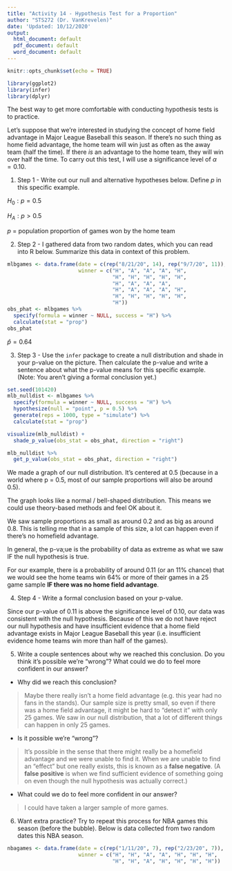 ```yaml
---
title: "Activity 14 - Hypothesis Test for a Proportion"
author: "STS272 (Dr. VanKrevelen)"
date: 'Updated: 10/12/2020'
output:
  html_document: default
  pdf_document: default
  word_document: default
---
```


```r
knitr::opts_chunk$set(echo = TRUE)
```

```r
library(ggplot2)
library(infer)
library(dplyr)
```

The best way to get more comfortable with conducting hypothesis tests is to practice. 

Let's suppose that we're interested in studying the concept of home field advantage in Major League Baseball this season. If there's no such thing as home field advantage, the home team will win just as often as the away team (half the time). If there *is* an advantage to the home team, they will win over half the time. To carry out this test, I will use a significance level of $\alpha = 0.10$.

1. Step 1 - Write out our null and alternative hypotheses below. Define $p$ in this specific example.

$H_0: p = 0.5$

$H_A: p > 0.5$

$p$ = population proportion of games won by the home team

2. Step 2 - I gathered data from two random dates, which you can read into R below. Summarize this data in context of this problem.

```r
mlbgames <- data.frame(date = c(rep("8/21/20", 14), rep("9/7/20", 11)),
                       winner = c("H", "A", "A", "A", "H",
                                  "H", "H", "H", "H", "H",
                                  "H", "A", "A", "A",
                                  "H", "A", "A", "A", "H",
                                  "H", "H", "H", "H", "H",
                                  "H"))
obs_phat <- mlbgames %>%
  specify(formula = winner ~ NULL, success = "H") %>%
  calculate(stat = "prop")
obs_phat
```

$\hat{p} = 0.64$

3. Step 3 - Use the `infer` package to create a null distribution and shade in your p-value on the picture. Then calculate the p-value and write a sentence about what the p-value means for this specific example. (Note: You aren't giving a formal conclusion yet.)

```r
set.seed(101420)
mlb_nulldist <- mlbgames %>%
  specify(formula = winner ~ NULL, success = "H") %>%
  hypothesize(null = "point", p = 0.5) %>%
  generate(reps = 1000, type = "simulate") %>%
  calculate(stat = "prop")

visualize(mlb_nulldist) +
  shade_p_value(obs_stat = obs_phat, direction = "right")

mlb_nulldist %>%
  get_p_value(obs_stat = obs_phat, direction = "right")
```

We made a graph of our null distribution. It's centered at 0.5 (because in a world where p = 0.5, most of our sample proportions will also be around 0.5).

The graph looks like a normal / bell-shaped distribution. This means we could use theory-based methods and feel OK about it.

We saw sample proportions as small as around 0.2 and as big as around 0.8. This is telling me that in a sample of this size, a lot can happen even if there's no homefield advantage.


In general, the p-va;ue is the probability of data as extreme as what we saw IF the null hypothesis is true.

For our example, there is a probability of around 0.11 (or an 11% chance) that we would see the home teams win 64% or more of their games in a 25 game sample **IF there was no home field advantage**.


4. Step 4 - Write a formal conclusion based on your p-value.

Since our p-value of 0.11 is above the significance level of 0.10, our data was consistent with the null hypothesis. Because of this we do not have reject our null hypothesis and have insufficient evidence that a home field advantage exists in Major League Baseball this year (i.e. insufficient evidence home teams win more than half of the games).




5. Write a couple sentences about why we reached this conclusion. Do you think it's possible we're "wrong"? What could we do to feel more confident in our answer?

- Why did we reach this conclusion?

> Maybe there really isn't a home field advantage (e.g. this year had no fans in the stands). Our sample size is pretty small, so even if there was a home field advantage, it might be hard to "detect it" with only 25 games. We saw in our null distribution, that a lot of different things can happen in only 25 games.


- Is it possible we're "wrong"?

> It's possible in the sense that there might really be a homefield advantage and we were unable to find it. When we are unable to find an "effect" but one really exists, this is known as a **false negative**. (A **false positive** is when we find sufficient evidence of something going on even though the null hypothesis was actually correct.)


- What could we do to feel more confident in our answer?

> I could have taken a larger sample of more games.


6. Want extra practice? Try to repeat this process for NBA games this season (before the bubble). Below is data collected from two random dates this NBA season.

```r
nbagames <- data.frame(date = c(rep("1/11/20", 7), rep("2/23/20", 7)),
                       winner = c("H", "H", "A", "A", "H", "H", "H",
                                  "H", "H", "A", "H", "H", "H", "H"))
```

